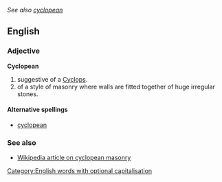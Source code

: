 ''See also [[cyclopean]]''
==English==
===Adjective===
'''Cyclopean'''

#suggestive of a [[Cyclops]].
#of a style of masonry where walls are fitted together of huge irregular stones.

====Alternative spellings====
*[[cyclopean]]

===See also===
*[[w:Cyclopean|Wikipedia article on cyclopean masonry]]

[[Category:English words with optional capitalisation]]